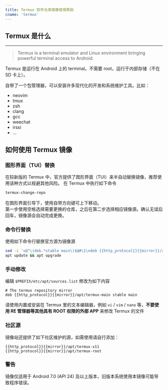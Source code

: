 ```yaml
---
title: Termux 软件仓库镜像使用帮助
cname: 'termux'
---
```


## Termux 是什么
-------------

> Termux is a terminal emulator and Linux environment bringing powerful terminal access to Android.

Termux 是运行在 Android 上的 terminal。不需要 root，运行于内部存储（不在 SD 卡上）。

自带了一个包管理器，可以安装许多现代化的开发和系统维护工具。比如：

 * neovim
 * tmux
 * zsh
 * clang
 * gcc
 * weechat
 * irssi
 * ...

## 如何使用 Termux 镜像

### 图形界面（TUI）替换

在较新版的 Termux 中，官方提供了图形界面（TUI）来半自动替换镜像，推荐使用该种方式以规避其他风险。
在 Termux 中执行如下命令

```bash
termux-change-repo
```

在图形界面引导下，使用自带方向键可上下移动。   
第一步使用空格选择需要更换的仓库，之后在第二步选择相应镜像源。确认无误后回车，镜像源会自动完成更换。

### 命令行替换

使用如下命令行替换官方源为镜像源

<CodeBlock>

```bash
sed -i 's@^\(deb.*stable main\)$@#\1\ndeb {{http_protocol}}{{mirror}}/apt/termux-main stable main@' $PREFIX/etc/apt/sources.list
apt update && apt upgrade
```

</CodeBlock>

### 手动修改

编辑 `$PREFIX/etc/apt/sources.list` 修改为如下内容

<CodeBlock>

```properties
# The termux repository mirror
deb {{http_protocol}}{{mirror}}/apt/termux-main stable main
```

</CodeBlock>

请使用内置或安装在 Termux 里的文本编辑器，例如 `vi` / `vim` / `nano` 等，**不要使用 RE 管理器等其他具有 ROOT 权限的外部 APP** 来修改 Termux 的文件

### 社区源

镜像站还提供了如下社区维护的源，如需使用请自行添加：

<CodeBlock>

```
{{http_protocol}}{{mirror}}/apt/termux-x11
{{http_protocol}}{{mirror}}/apt/termux-root
```

</CodeBlock>


### 警告

镜像仅适用于 Android 7.0 (API 24) 及以上版本，旧版本系统使用本镜像可能导致程序错误。
